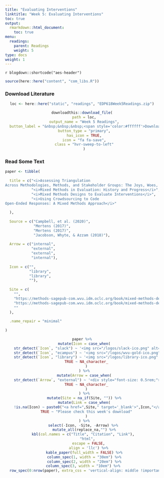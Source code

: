 ```yaml
---
title: "Evaluating Interventions"
linktitle: "Week 5: Evaluating Interventions"
toc: true
output:
  rmarkdown::html_document:
    toc: true
menu:
  readings:
    parent: Readings
    weight: 5
type: docs
weight: 1
---
```


`r blogdown::shortcode("aes-header")`

```r
source(here::here("content", "com_libs.R"))
```

### Download Literature

<center>
```r
loc <- here::here("static", "readings", "EDP618Week5Readings.zip")

downloadthis::download_file(
  path = loc,
  output_name = "Week 5 Readings",
  button_label = "&nbsp;&nbsp;&nbsp;<span style='color:#ffffff'>Download</span>",
  button_type = "primary",
  has_icon = TRUE,
  icon = "fa fa-save",
  class = "hvr-sweep-to-left"
  )
```
</center>

### Read Some Text

```r

paper <- tibble(
  
  title = c("<i>Assessing Triangulation
Across Methodologies, Methods, and Stakeholder Groups: The Joys, Woes, and Politics of Interpreting Convergent and Divergent Data</i>",
            "<i>Mixed Methods in Evaluation: History and Progress</i>",
            "<i>Mixed Methods Designs to Evaluate Interventions</i>",
            "<i>Using Crowdsourcing to Code
Open-Ended Responses: A Mixed Methods Approach</i>"
            
  ),
  
  Source = c("Campbell, et al. (2020)",
             "Mertens (2017)",
             "Mertens (2017)",
             "Jacobson, Whyte, & Azzam (2018)"),
  
  Arrow = c("internal",
            "external",
            "external",
            "internal"),
  
  Icon = c("", 
           "library",
           "library",
           ""),
  
  Site = c(
    "",
    "https://methods-sagepub-com.wvu.idm.oclc.org/book/mixed-methods-design-in-evaluation/i257.xml",
    "https://methods-sagepub-com.wvu.idm.oclc.org/book/mixed-methods-design-in-evaluation/i318.xml",
    ""
  ),
  
  .name_repair = "minimal"
  
)

```

<center>
```r
paper %>%
  mutate(Icon = case_when(
    str_detect(`Icon`, "slack") ~ '<img src="/logos/slack-ico.png" alt="Slack icon" width="25px">',
    str_detect(`Icon`, "ecampus") ~ '<img src="/logos/wvu-gold-ico.png" alt="Slack icon" width="25px">',
    str_detect(`Icon`, "library") ~ '<img src="/logos/library-ico.png" alt="Slack icon" width="25px">',
    TRUE ~ NA_character_
    )
  ) %>%
  mutate(Arrow = case_when(
    str_detect(`Arrow`, "external") ~ '<div style="font-size: 0.5rem;"><i class="fa fa-external-link fa-2x" aria-hidden="true" style="color:#559977"></i></div>',
    TRUE ~ NA_character_
    )
  ) %>%
  mutate(Site = na_if(Site, "")) %>%
  mutate(Link = case_when(
    !is.na(Icon) ~ paste0("<a href=",Site," target='_blank'>",Icon,"</a>"),
    TRUE ~ "Please check this week's download"
    )
  ) %>%
  select(-Icon, -Site, -Arrow) %>% 
  mutate_all(replace_na,"") %>%
  kbl(col.names = c("Title", "Citation", "Link"), 
      "html", 
      escape = FALSE,
      align = 'llc') %>%
  kable_paper(full_width = FALSE) %>%
  column_spec(1, width = "30em") %>%
  column_spec(2, width = "20em") %>%
  column_spec(3, width = "10em") %>% 
  row_spec(0:nrow(paper), extra_css = 'vertical-align: middle !important;', color = "#f7f7f7", background = "transparent")
```
</center>
